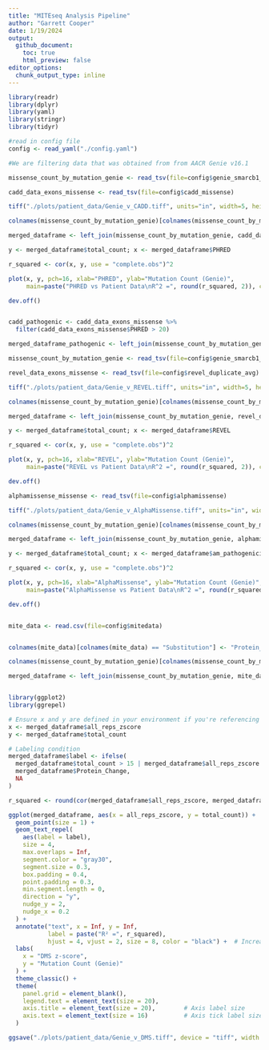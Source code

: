 ```yaml
---
title: "MITEseq Analysis Pipeline"
author: "Garrett Cooper"
date: 1/19/2024
output:
  github_document:
    toc: true
    html_preview: false
editor_options: 
  chunk_output_type: inline
---
```




```r

library(readr)
library(dplyr)
library(yaml)
library(stringr)
library(tidyr)

#read in config file
config <- read_yaml("./config.yaml")

#We are filtering data that was obtained from from AACR Genie v16.1

missense_count_by_mutation_genie <- read_tsv(file=config$genie_smarcb1_missense_mutation_freq)

cadd_data_exons_missense <- read_tsv(file=config$cadd_missense)

```





```r

tiff("./plots/patient_data/Genie_v_CADD.tiff", units="in", width=5, height=5, res=300)

colnames(missense_count_by_mutation_genie)[colnames(missense_count_by_mutation_genie) == "genie_missense$`Protein Change`"] <- "Protein_Change"

merged_dataframe <- left_join(missense_count_by_mutation_genie, cadd_data_exons_missense, by = c("Protein_Change" = "AA_Substitution"))

y <- merged_dataframe$total_count; x <- merged_dataframe$PHRED

r_squared <- cor(x, y, use = "complete.obs")^2

plot(x, y, pch=16, xlab="PHRED", ylab="Mutation Count (Genie)",
     main=paste("PHRED vs Patient Data\nR^2 =", round(r_squared, 2)), cex=0.5)

dev.off()


cadd_pathogenic <- cadd_data_exons_missense %>%
  filter(cadd_data_exons_missense$PHRED > 20)

merged_dataframe_pathogenic <- left_join(missense_count_by_mutation_genie, cadd_data_exons_missense, by = c("Protein_Change" = "AA_Substitution"))


```


```r

missense_count_by_mutation_genie <- read_tsv(file=config$genie_smarcb1_missense_mutation_freq)

revel_data_exons_missense <- read_tsv(file=config$revel_duplicate_avg)

```




```r

tiff("./plots/patient_data/Genie_v_REVEL.tiff", units="in", width=5, height=5, res=300)

colnames(missense_count_by_mutation_genie)[colnames(missense_count_by_mutation_genie) == "genie_missense$`Protein Change`"] <- "AA_Substitution"

merged_dataframe <- left_join(missense_count_by_mutation_genie, revel_data_exons_missense, by = c("AA_Substitution" = "AA_Substitution"))

y <- merged_dataframe$total_count; x <- merged_dataframe$REVEL

r_squared <- cor(x, y, use = "complete.obs")^2

plot(x, y, pch=16, xlab="REVEL", ylab="Mutation Count (Genie)",
     main=paste("REVEL vs Patient Data\nR^2 =", round(r_squared, 2)), cex=0.5)

dev.off()


```


```r
alphamissense_missense <- read_tsv(file=config$alphamissense)
```


```r

tiff("./plots/patient_data/Genie_v_AlphaMissense.tiff", units="in", width=5, height=5, res=300)

colnames(missense_count_by_mutation_genie)[colnames(missense_count_by_mutation_genie) == "genie_missense$`Protein Change`"] <- "AA_Substitution"

merged_dataframe <- left_join(missense_count_by_mutation_genie, alphamissense_missense, by = c("AA_Substitution" = "protein_variant"))

y <- merged_dataframe$total_count; x <- merged_dataframe$am_pathogenicity

r_squared <- cor(x, y, use = "complete.obs")^2

plot(x, y, pch=16, xlab="AlphaMissense", ylab="Mutation Count (Genie)",
     main=paste("AlphaMissense vs Patient Data\nR^2 =", round(r_squared, 2)), cex=0.5)

dev.off()



```

```r

mite_data <- read.csv(file=config$mitedata)


colnames(mite_data)[colnames(mite_data) == "Substitution"] <- "Protein_Change"

colnames(missense_count_by_mutation_genie)[colnames(missense_count_by_mutation_genie) == "AA_Substitution"] <- "Protein_Change"

merged_dataframe <- left_join(missense_count_by_mutation_genie, mite_data, by = c("Protein_Change" = "Protein_Change"))


library(ggplot2)
library(ggrepel)

# Ensure x and y are defined in your environment if you're referencing them in the title
x <- merged_dataframe$all_reps_zscore
y <- merged_dataframe$total_count

# Labeling condition
merged_dataframe$label <- ifelse(
  merged_dataframe$total_count > 15 | merged_dataframe$all_reps_zscore > 2,
  merged_dataframe$Protein_Change,
  NA
)

r_squared <- round(cor(merged_dataframe$all_reps_zscore, merged_dataframe$total_count, use = "complete.obs")^2, 2)

ggplot(merged_dataframe, aes(x = all_reps_zscore, y = total_count)) +
  geom_point(size = 1) +
  geom_text_repel(
    aes(label = label),
    size = 4,
    max.overlaps = Inf,
    segment.color = "gray30",
    segment.size = 0.3,
    box.padding = 0.4,
    point.padding = 0.3,
    min.segment.length = 0,
    direction = "y",
    nudge_y = 2,
    nudge_x = 0.2
  ) +
  annotate("text", x = Inf, y = Inf, 
           label = paste("R² =", r_squared), 
           hjust = 4, vjust = 2, size = 8, color = "black") +  # Increased from 5 to 8
  labs(
    x = "DMS z-score", 
    y = "Mutation Count (Genie)"
  ) +
  theme_classic() +
  theme(
    panel.grid = element_blank(),
    legend.text = element_text(size = 20),
    axis.title = element_text(size = 20),        # Axis label size
    axis.text = element_text(size = 16)          # Axis tick label size
  )

ggsave("./plots/patient_data/Genie_v_DMS.tiff", device = "tiff", width = 8, height = 6, dpi = 300)


```


